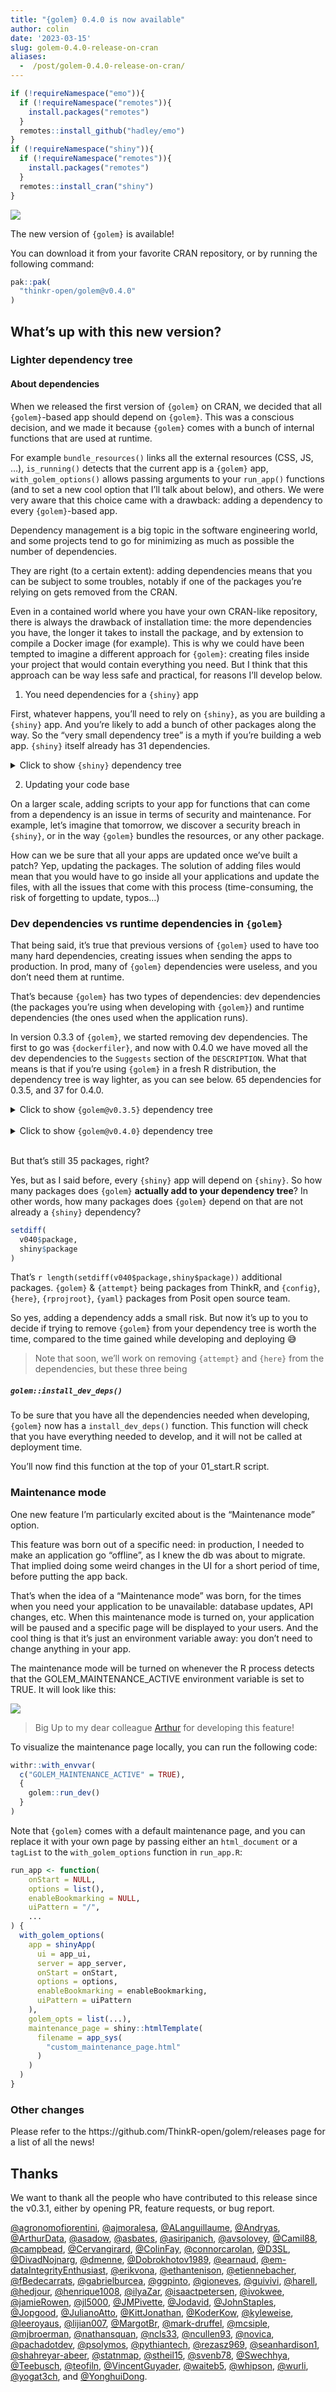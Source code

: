 ```yaml
---
title: "{golem} 0.4.0 is now available"
author: colin
date: '2023-03-15'
slug: golem-0.4.0-release-on-cran
aliases:
  -  /post/golem-0.4.0-release-on-cran/
---
```


```r
if (!requireNamespace("emo")){
  if (!requireNamespace("remotes")){
    install.packages("remotes")
  }
  remotes::install_github("hadley/emo")
}
if (!requireNamespace("shiny")){
  if (!requireNamespace("remotes")){
    install.packages("remotes")
  }
  remotes::install_cran("shiny")
}
```

![](featured.png)

The new version of `{golem}` is available!

You can download it from your favorite CRAN repository, or by running the following command:

```r
pak::pak(
  "thinkr-open/golem@v0.4.0"
)
```

## What's up with this new version?

### Lighter dependency tree

#### About dependencies

When we released the first version of `{golem}` on CRAN, we decided that all `{golem}`-based app should depend on `{golem}`.
This was a conscious decision, and we made it because `{golem}` comes with a bunch of internal functions that are used at runtime.

For example `bundle_resources()` links all the external resources (CSS, JS, ...), `is_running()` detects that the current app is a `{golem}` app, `with_golem_options()` allows passing arguments to your `run_app()` functions (and to set a new cool option that I'll talk about below), and others.
We were very aware that this choice came with a drawback: adding a dependency to every  `{golem}`-based app.

Dependency management is a big topic in the software engineering world, and some projects tend to go for minimizing as much as possible the number of dependencies.

They are right (to a certain extent): adding dependencies means that you can be subject to some troubles, notably if one of the packages you're relying on gets removed from the CRAN.

Even in a contained world where you have your own CRAN-like repository, there is always the drawback of installation time: the more dependencies you have, the longer it takes to install the package, and by extension to compile a Docker image (for example).
This is why we could have been tempted to imagine a different approach for `{golem}`: creating files inside your project that would contain everything you need.
But I think that this approach can be way less safe and practical, for reasons I'll develop below.


1. You need dependencies for a `{shiny}` app

First, whatever happens, you'll need to rely on `{shiny}`, as you are building a `{shiny}` app.
And you're likely to add a bunch of other packages along the way.
So the "very small dependency tree" is a myth if you're building a web app.
`{shiny}` itself already has 31 dependencies.

<details>
<summary>Click to show <code>{shiny}</code> dependency tree</summary>

```r
packageVersion("shiny")
shiny <- pak::pkg_deps_tree("shiny")
```

</details>

2. Updating your code base

On a larger scale, adding scripts to your app for functions that can come from a dependency is an issue in terms of security and maintenance.
For example, let's imagine that tomorrow, we discover a security breach in `{shiny}`, or in the way `{golem}` bundles the resources, or any other package.

How can we be sure that all your apps are updated once we've built a patch?
Yep, updating the packages.
The solution of adding files would mean that you would have to go inside all your applications and update the files, with all the issues that come with this process (time-consuming, the risk of forgetting to update, typos...)

### Dev dependencies vs runtime dependencies in `{golem}`

That being said, it's true that previous versions of `{golem}` used to have too many hard dependencies, creating issues when sending the apps to production.
In prod, many of `{golem}` dependencies were useless, and you don't need them at runtime.

That's because `{golem}` has two types of dependencies: dev dependencies (the packages you're using when developing with `{golem}`) and runtime dependencies (the ones used when the application runs).

In version 0.3.3 of `{golem}`, we started removing dev dependencies.
The first to go was `{dockerfiler}`, and now with 0.4.0 we have moved all the dev dependencies to the `Suggests` section of the `DESCRIPTION`.
What that means is that if you're using `{golem}` in a fresh R distribution, the dependency tree is way lighter, as you can see below.
65 dependencies for 0.3.5, and 37 for 0.4.0.

<details>
<summary>Click to show <code>{golem@v0.3.5}</code> dependency tree</summary>

```r
v035 <- pak::pkg_deps_tree("thinkr-open/golem@v0.3.5")
nrow(v035)
```

</details>

<div>&nbsp;</div>

<details>
<summary>Click to show <code>{golem@v0.4.0}</code> dependency tree</summary>

```r
v040 <- pak::pkg_deps_tree("thinkr-open/golem@v0.4.0")
nrow(v040)
```

</details>

<div>&nbsp;</div>

But that's still 35 packages, right?

Yes, but as I said before, every `{shiny}` app will depend on `{shiny}`.
So how many packages does `{golem}` __actually add to your dependency tree__?
In other words, how many packages does `{golem}` depend on that are not already a `{shiny}` dependency?

```r
setdiff(
  v040$package,
  shiny$package
)
```

That's `r length(setdiff(v040$package,shiny$package))` additional packages.
`{golem}` & `{attempt}` being packages from ThinkR, and `{config}`, `{here}`, `{rprojroot}`, `{yaml}` packages from Posit open source team.

So yes, adding a dependency adds a small risk.
But now it's up to you to decide if trying to remove `{golem}` from your dependency tree is worth the time, compared to the time gained while developing and deploying 😅

> Note that soon, we'll work on removing `{attempt}` and `{here}` from the dependencies, but these three being

##### `golem::install_dev_deps()`

To be sure that you have all the dependencies needed when developing, `{golem}` now has a `install_dev_deps()` function.
This function will check that you have everything needed to develop, and it will not be called at deployment time.

You'll now find this function at the top of your 01_start.R script.

### Maintenance mode

One new feature I'm particularly excited about is the "Maintenance mode" option.

This feature was born out of a specific need: in production, I needed to make an application go "offline", as I knew the db was about to migrate.
That implied doing some weird changes in the UI for a short period of time, before putting the app back.

That's when the idea of a "Maintenance mode" was born, for the times when you need your application to be unavailable: database updates, API changes, etc.
When this maintenance mode is turned on, your application will be paused and a specific page will be displayed to your users.
And the cool thing is that it's just an environment variable away: you don't need to change anything in your app.

The maintenance mode will be turned on whenever the R process detects that the GOLEM_MAINTENANCE_ACTIVE environment variable is set to TRUE.
It will look like this:

![](golem_config_active.png)

> Big Up to my dear colleague [Arthur](https://github.com/ArthurData) for developing this feature!

To visualize the maintenance page locally, you can run the following code:

```r
withr::with_envvar(
  c("GOLEM_MAINTENANCE_ACTIVE" = TRUE),
  {
    golem::run_dev()
  }
)
```

Note that `{golem}` comes with a default maintenance page, and you can replace it with your own page by passing either an `html_document` or a `tagList` to the `with_golem_options` function in `run_app.R`:


```r
run_app <- function(
    onStart = NULL,
    options = list(),
    enableBookmarking = NULL,
    uiPattern = "/",
    ...
) {
  with_golem_options(
    app = shinyApp(
      ui = app_ui,
      server = app_server,
      onStart = onStart,
      options = options,
      enableBookmarking = enableBookmarking,
      uiPattern = uiPattern
    ),
    golem_opts = list(...),
    maintenance_page = shiny::htmlTemplate(
      filename = app_sys(
        "custom_maintenance_page.html"
      )
    )
  )
}
```

### Other changes

Please refer to the  https://github.com/ThinkR-open/golem/releases page for a list of all the news!

## Thanks

We want to thank all the people who have contributed to this release since the v0.3.1, either by opening PR, feature requests, or bug report.

[&#x0040;agronomofiorentini](https://github.com/agronomofiorentini), [&#x0040;ajmoralesa](https://github.com/ajmoralesa), [&#x0040;ALanguillaume](https://github.com/ALanguillaume), [&#x0040;Andryas](https://github.com/Andryas), [&#x0040;ArthurData](https://github.com/ArthurData), [&#x0040;asadow](https://github.com/asadow), [&#x0040;asbates](https://github.com/asbates), [&#x0040;asiripanich](https://github.com/asiripanich), [&#x0040;avsolovey](https://github.com/avsolovey), [&#x0040;Camil88](https://github.com/Camil88), [&#x0040;campbead](https://github.com/campbead), [&#x0040;Cervangirard](https://github.com/Cervangirard), [&#x0040;ColinFay](https://github.com/ColinFay), [&#x0040;connorcarolan](https://github.com/connorcarolan), [&#x0040;D3SL](https://github.com/D3SL), [&#x0040;DivadNojnarg](https://github.com/DivadNojnarg), [&#x0040;dmenne](https://github.com/dmenne), [&#x0040;Dobrokhotov1989](https://github.com/Dobrokhotov1989), [&#x0040;earnaud](https://github.com/earnaud), [&#x0040;em-dataIntegrityEnthusiast](https://github.com/em-dataIntegrityEnthusiast), [&#x0040;erikvona](https://github.com/erikvona), [&#x0040;ethantenison](https://github.com/ethantenison), [&#x0040;etiennebacher](https://github.com/etiennebacher), [&#x0040;fBedecarrats](https://github.com/fBedecarrats), [&#x0040;gabrielburcea](https://github.com/gabrielburcea), [&#x0040;ggpinto](https://github.com/ggpinto), [&#x0040;gioneves](https://github.com/gioneves), [&#x0040;guivivi](https://github.com/guivivi), [&#x0040;harell](https://github.com/harell), [&#x0040;hedjour](https://github.com/hedjour), [&#x0040;henrique1008](https://github.com/henrique1008), [&#x0040;ilyaZar](https://github.com/ilyaZar), [&#x0040;isaactpetersen](https://github.com/isaactpetersen), [&#x0040;ivokwee](https://github.com/ivokwee), [&#x0040;jamieRowen](https://github.com/jamieRowen), [&#x0040;jl5000](https://github.com/jl5000), [&#x0040;JMPivette](https://github.com/JMPivette), [&#x0040;Jodavid](https://github.com/Jodavid), [&#x0040;JohnStaples](https://github.com/JohnStaples), [&#x0040;Jopgood](https://github.com/Jopgood), [&#x0040;JulianoAtto](https://github.com/JulianoAtto), [&#x0040;KittJonathan](https://github.com/KittJonathan), [&#x0040;KoderKow](https://github.com/KoderKow), [&#x0040;kyleweise](https://github.com/kyleweise), [&#x0040;leeroyaus](https://github.com/leeroyaus), [&#x0040;lijian007](https://github.com/lijian007), [&#x0040;MargotBr](https://github.com/MargotBr), [&#x0040;mark-druffel](https://github.com/mark-druffel), [&#x0040;mcsiple](https://github.com/mcsiple), [&#x0040;mjbroerman](https://github.com/mjbroerman), [&#x0040;nathansquan](https://github.com/nathansquan), [&#x0040;ncls33](https://github.com/ncls33), [&#x0040;ncullen93](https://github.com/ncullen93), [&#x0040;novica](https://github.com/novica), [&#x0040;pachadotdev](https://github.com/pachadotdev), [&#x0040;psolymos](https://github.com/psolymos), [&#x0040;pythiantech](https://github.com/pythiantech), [&#x0040;rezasz969](https://github.com/rezasz969), [&#x0040;seanhardison1](https://github.com/seanhardison1), [&#x0040;shahreyar-abeer](https://github.com/shahreyar-abeer), [&#x0040;statnmap](https://github.com/statnmap), [&#x0040;stheil15](https://github.com/stheil15), [&#x0040;svenb78](https://github.com/svenb78), [&#x0040;Swechhya](https://github.com/Swechhya), [&#x0040;Teebusch](https://github.com/Teebusch), [&#x0040;teofiln](https://github.com/teofiln), [&#x0040;VincentGuyader](https://github.com/VincentGuyader), [&#x0040;waiteb5](https://github.com/waiteb5), [&#x0040;whipson](https://github.com/whipson), [&#x0040;wurli](https://github.com/wurli), [&#x0040;yogat3ch](https://github.com/yogat3ch), and [&#x0040;YonghuiDong](https://github.com/YonghuiDong).

